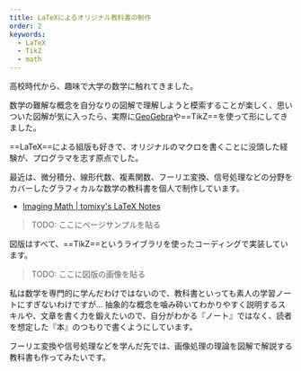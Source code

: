 ```yaml
---
title: LaTeXによるオリジナル教科書の制作
order: 2
keywords:
  - LaTeX
  - TikZ
  - math
---
```


高校時代から、趣味で大学の数学に触れてきました。

数学の難解な概念を自分なりの図解で理解しようと模索することが楽しく、思いついた図解が気に入ったら、実際に[GeoGebra](https://www.geogebra.org/?lang=ja)や==TikZ==を使って形にしてきました。

==LaTeX==による組版も好きで、オリジナルのマクロを書くことに没頭した経験が、プログラマを志す原点でした。

最近は、微分積分、線形代数、複素関数、フーリエ変換、信号処理などの分野をカバーしたグラフィカルな数学の教科書を個人で制作しています。

- [Imaging Math | tomixy's LaTeX Notes](https://tomixyz-latex-notes.pages.dev/)

> TODO: ここにページサンプルを貼る

図版はすべて、==TikZ==というライブラリを使ったコーディングで実装しています。

> TODO: ここに図版の画像を貼る

私は数学を専門的に学んだわけではないので、教科書といっても素人の学習ノートにすぎないわけですが…
抽象的な概念を噛み砕いてわかりやすく説明するスキルや、文章を書く力を鍛えたいので、自分がわかる『ノート』ではなく、読者を想定した『本』のつもりで書くようにしています。

フーリエ変換や信号処理などを学んだ先では、画像処理の理論を図解で解説する教科書も作ってみたいです。
